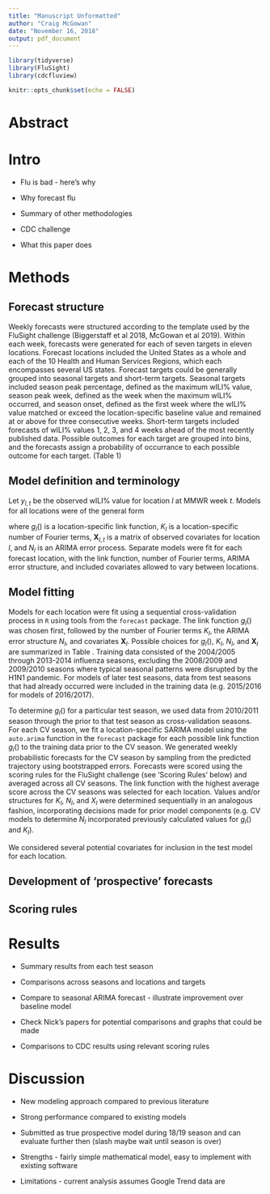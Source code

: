 ```yaml
---
title: "Manuscript Unformatted"
author: "Craig McGowan"
date: "November 16, 2018"
output: pdf_document
---
```


```r
library(tidyverse)
library(FluSight)
library(cdcfluview)

knitr::opts_chunk$set(echo = FALSE)
```

# Abstract

# Intro

* Flu is bad - here's why

* Why forecast flu

* Summary of other methodologies

* CDC challenge

* What this paper does

# Methods

## Forecast structure
Weekly forecasts were structured according to the template used by the FluSight challenge (Biggerstaff et al 2018, McGowan et al 2019). Within each week, forecasts were generated for each of seven targets in eleven locations. Forecast locations included the United States as a whole and each of the 10 Health and Human Services Regions, which each encompasses several US states. Forecast targets could be generally grouped into seasonal targets and short-term targets. Seasonal targets included season peak percentage, defined as the maximum wILI% value, season peak week, defined as the week when the maximum wILI% occurred, and season onset, defined as the first week where the wILI% value matched or exceed the location-specific baseline value and remained at or above for three consecutive weeks. Short-term targets included forecasts of wILI% values 1, 2, 3, and 4 weeks ahead of the most recently published data. Possible outcomes for each target are grouped into bins, and the forecasts assign a probability of occurrance to each possible outcome for each target. (Table 1) 

## Model definition and terminology
Let $y_{l,t}$ be the observed wILI% value for location $l$ at MMWR week $t$. Models for all locations were of the general form

\begin{equation}
g_l\left(y_{l,t}\right) = a_l + \sum_{k=1}^{K_l}\left[\alpha_{k1} \text{sin}\left(\frac{2\pi kt}{52}\right) + \alpha_{k2} \text{cos}\left(\frac{2\pi kt}{52}\right)\right] + \boldsymbol{\beta}_l \boldsymbol{X}_{l,t} + N_{l,t}
\end{equation}

where $g_l()$ is a location-specific link function, $K_l$ is a location-specific number of Fourier terms, $\boldsymbol{X}_{l,t}$ is a matrix of observed covariates for location $l$, and $N_{l}$ is an ARIMA error process. Separate models were fit for each forecast location, with the link function, number of Fourier terms, ARIMA error structure, and included covariates allowed to vary between locations. 

## Model fitting
Models for each location were fit using a sequential cross-validation process in `R` using tools from the `forecast` package. The link function $g_l()$ was chosen first, followed by the number of Fourier terms $K_l$, the ARIMA error structure $N_{l}$, and covariates $\boldsymbol{X}_l$. Possible choices for $g_l()$, $K_l$, $N_l$, and $\boldsymbol{X}_l$ are summarized in Table \ref{table:compopt}. Training data consisted of the 2004/2005 through 2013-2014 influenza seasons, excluding the 2008/2009 and 2009/2010 seasons where typical seasonal patterns were disrupted by the H1N1 pandemic. For models of later test seasons, data from test seasons that had already occurred were included in the training data (e.g. 2015/2016 for models of 2016/2017). 

\input{"static-content/cv_options.tex"}

To determine $g_l()$ for a particular test season, we used data from 2010/2011 season through the prior to that test season as cross-validation seasons. For each CV season, we fit a location-specific SARIMA model using the `auto.arima` function in the `forecast` package for each possible link function $g_l()$ to the training data prior to the CV season. We generated weekly probabilistic forecasts for the CV season by sampling from the predicted trajectory using bootstrapped errors. Forecasts were scored using the scoring rules for the FluSight challenge (see 'Scoring Rules' below) and averaged across all CV seasons. The link function with the highest average score across the CV seasons was selected for each location. Values and/or structures for $K_l$, $N_l$, and $X_l$ were determined sequentially in an analogous fashion, incorporating decisions made for prior model components (e.g. CV models to determine $N_l$ incorporated previously calculated values for $g_l()$ and $K_l$).

We considered several potential covariates for inclusion in the test model for each location. 

## Development of 'prospective' forecasts

## Scoring rules

# Results

* Summary results from each test season

* Comparisons across seasons and locations and targets

* Compare to seasonal ARIMA forecast - illustrate improvement over baseline model

* Check Nick's papers for potential comparisons and graphs that could be made

* Comparisons to CDC results using relevant scoring rules

# Discussion

* New modeling approach compared to previous literature

* Strong performance compared to existing models

* Submitted as true prospective model during 18/19 season and can evaluate further then (slash maybe wait until season is over)

* Strengths - fairly simple mathematical model, easy to implement with existing software

* Limitations - current analysis assumes Google Trend data are 